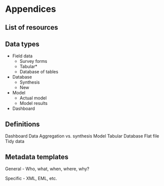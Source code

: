 # Appendices {#appendices}

## List of resources

## Data types

* Field data
     * Survey forms
     * Tabular*
     * Database of tables
* Database 
     * Synthesis
     * New
* Model
     * Actual model
     * Model results
* Dashboard

## Definitions

Dashboard
Data
Aggregation vs. synthesis
Model
Tabular
Database
Flat file
Tidy data

## Metadata templates

General - Who, what, when, where, why?

Specific - XML, EML, etc.
